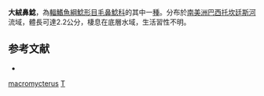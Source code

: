 {{Speciesbox
| taxon = Typhlobelus macromycterus
| binomial_authority = [[Costa|Costa]] & [[Bockmann|Bockmann]], 1994
| status = NE
| status_system = IUCN3.1
}}

'''大絨鼻鯰'''，為[[輻鰭魚綱|輻鰭魚綱]][[鯰形目|鯰形目]][[毛鼻鯰科|毛鼻鯰科]]的其中一[[種|種]]。分布於[[南美洲|南美洲]][[巴西|巴西]][[托坎廷斯河|托坎廷斯河]]流域，體長可達2.2公分，棲息在底層水域，生活習性不明。

==参考文献==
*{{FishBase_species|genus=Typhlobelus|species=macromycterus|year=2014|month=11}}

{{鯰形目小作品}}

{{Taxonbar}}
[[Category:絨鼻鯰屬|macromycterus]]
[[Category:1994年描述的鱼类|T]]